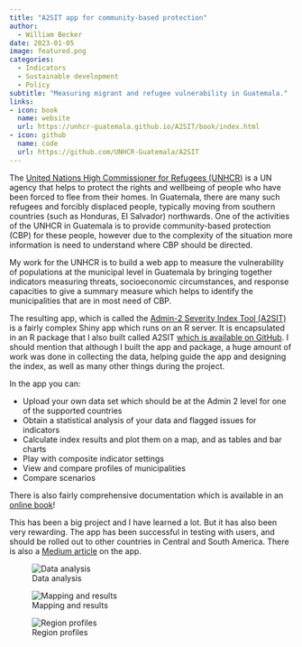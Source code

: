 ```yaml
---
title: "A2SIT app for community-based protection"
author:
  - William Becker
date: 2023-01-05
image: featured.png
categories:
  - Indicators
  - Sustainable development
  - Policy
subtitle: "Measuring migrant and refugee vulnerability in Guatemala."
links:
- icon: book
  name: website
  url: https://unhcr-guatemala.github.io/A2SIT/book/index.html
- icon: github
  name: code
  url: https://github.com/UNHCR-Guatemala/A2SIT
---
```


The [United Nations High Commissioner for Refugees (UNHCR)](https://www.unhcr.org/) is a UN agency that helps to protect the rights and wellbeing of people who have been forced to flee from their homes. In Guatemala, there are many such refugees and forcibly displaced people, typically moving from southern countries (such as Honduras, El Salvador) northwards. One of the activities of the UNHCR in Guatemala is to provide community-based protection (CBP) for these people, however due to the complexity of the situation more information is need to understand where CBP should be directed.

My work for the UNHCR is to build a web app to measure the vulnerability of populations at the municipal level in Guatemala by bringing together indicators measuring threats, socioeconomic circumstances, and response capacities to give a summary measure which helps to identify the municipalities that are in most need of CBP.

The resulting app, which is called the [Admin-2 Severity Index Tool (A2SIT)](https://rstudio.unhcr.org/SeverityIndex/) is a fairly complex Shiny app which runs on an R server. It is encapsulated in an R package that I also built called A2SIT [which is available on GitHub](https://github.com/UNHCR-Guatemala/A2SIT). I should mention that although I built the app and package, a huge amount of work was done in collecting the data, helping guide the app and designing the index, as well as many other things during the project.

In the app you can:

-   Upload your own data set which should be at the Admin 2 level for one of the supported countries
-   Obtain a statistical analysis of your data and flagged issues for indicators
-   Calculate index results and plot them on a map, and as tables and bar charts
-   Play with composite indicator settings
-   View and compare profiles of municipalities
-   Compare scenarios

There is also fairly comprehensive documentation which is available in an [online book](https://unhcr-guatemala.github.io/A2SIT/book/index.html)!

This has been a big project and I have learned a lot. But it has also been very rewarding. The app has been successful in testing with users, and should be rolled out to other countries in Central and South America. There is also a [Medium article](https://medium.com/unhcr-innovation-service/everything-all-at-the-same-time-6f554c74f586) on the app.

![Data analysis](screenshot_2.png)

![Mapping and results](screenshot_3.png)

![Region profiles](screenshot_4.png)
